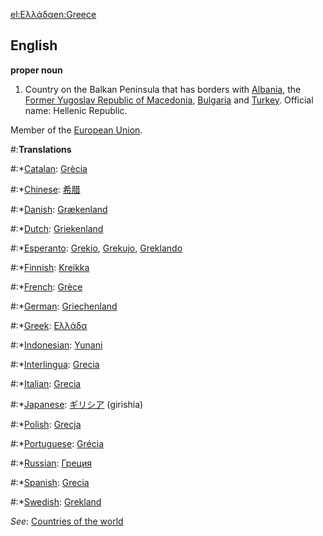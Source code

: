 [[el:Ελλάδα]][[en:Greece]]
==English==

'''proper noun'''

# Country on the Balkan Peninsula that has borders with [[Albania]], the [[Former Yugoslav Republic of Macedonia]], [[Bulgaria]] and [[Turkey]]. Official name: Hellenic Republic.
Member of the [[European Union]].
#:'''Translations'''
#:*[[Catalan]]: [[Grècia]]
#:*[[Chinese]]: [[希腊]]
#:*[[Danish]]: [[Grækenland]]
#:*[[Dutch]]: [[Griekenland]]
#:*[[Esperanto]]: [[Grekio]], [[Grekujo]], [[Greklando]]
#:*[[Finnish]]: [[Kreikka]]
#:*[[French]]: [[Grèce]]
#:*[[German]]: [[Griechenland]]
#:*[[Greek]]: [[Ελλάδα]]
#:*[[Indonesian]]: [[Yunani]]
#:*[[Interlingua]]: [[Grecia]]
#:*[[Italian]]: [[Grecia]]
#:*[[Japanese]]: [[ギリシア]] (girishia)
#:*[[Polish]]: [[Grecja]]
#:*[[Portuguese]]: [[Grécia]]
#:*[[Russian]]: [[Греция]]
#:*[[Spanish]]: [[Grecia]]
#:*[[Swedish]]: [[Grekland]]

''See'': [[Countries of the world]]